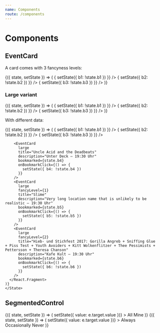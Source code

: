 ```yaml
---
name: Components
route: /components
---
```



# Components

## EventCard


A card comes with 3 fancyness levels:

<Playground>
  <State initial={{ b1: false, b2: true, b3: false }}>
    {({ state, setState }) => (
      <React.Fragment>
        <EventCard
          title="Uncle Acid and the Deadbeats"
          description="Unter Deck — 19:30 Uhr"
          day={2}
          dayName="Fr"
          bookmarked={state.b1}
          onBookmarkClick={() => {
            setState({ b1: !state.b1 })
          }}
        />
        <EventCard
          fancyLevel={1}
          title="Uncle Acid and the Deadbeats"
          description="Unter Deck — 19:30 Uhr"
          day={30}
          dayName="Mi"
          bookmarked={state.b2}
          onBookmarkClick={() => {
            setState({ b2: !state.b2 })
          }}
        />
        <EventCard
          fancyLevel={2}
          title="Uncle Acid and the Deadbeats"
          description="Unter Deck — 19:30 Uhr"
          day={19}
          dayName="Do"
          bookmarked={state.b3}
          onBookmarkClick={() => {
            setState({ b3: !state.b3 })
          }}
        />
      </React.Fragment>
    )}
  </State>
</Playground>

### Large variant

<Playground>
  <State initial={{ b1: true, b2: false, b3: true }}>
    {({ state, setState }) => (
      <React.Fragment>
        <EventCard
          large
          title="Nine Inch Nails"
          description="Unter Deck — 19:30 Uhr"
          bookmarked={state.b1}
          onBookmarkClick={() => {
            setState({ b1: !state.b1 })
          }}
        />
        <EventCard
          large
          fancyLevel={1}
          title="Nine Inch Nails"
          description="Unter Deck — 19:30 Uhr"
          bookmarked={state.b2}
          onBookmarkClick={() => {
            setState({ b2: !state.b2 })
          }}
        />
        <EventCard
          large
          fancyLevel={2}
          title="Nine Inch Nails"
          description="Unter Deck — 19:30 Uhr"
          bookmarked={state.b3}
          onBookmarkClick={() => {
            setState({ b3: !state.b3 })
          }}
        />
      </React.Fragment>
    )}
  </State>
</Playground>

With different data:

<Playground>
  <State initial={{ b1: true, b2: false, b3: true, b4: true, b5: false, b6: false }}>
    {({ state, setState }) => (
      <React.Fragment>
        <EventCard
          day={12}
          dayName="Mo"
          title="Uncle Acid and the Deadbeats"
          description="Unter Deck — 19:30 Uhr"
          bookmarked={state.b1}
          onBookmarkClick={() => {
            setState({ b1: !state.b1 })
          }}
        />
        <EventCard
          day={2}
          dayName="Fr"
          fancyLevel={1}
          title="Slime"
          description="Very long location name that is unlikely to be realistic — 19:30 Uhr"
          bookmarked={state.b2}
          onBookmarkClick={() => {
            setState({ b2: !state.b2 })
          }}
        />
        <EventCard
          day={31}
          dayName="Di"
          fancyLevel={2}
          title="Hieb- und Stichfest 2017: Gorilla Angreb + Sniffing Glue + Piss Test + Youth Avoiders + Kitt Wolkenflitzer + Thee Pessimists + Pettersson + Theresa Chanson"
          description="Kafe Kult — 19:30 Uhr"
          bookmarked={state.b3}
          onBookmarkClick={() => {
            setState({ b3: !state.b3 })
          }}
        />

        <EventCard
          large
          title="Uncle Acid and the Deadbeats"
          description="Unter Deck — 19:30 Uhr"
          bookmarked={state.b4}
          onBookmarkClick={() => {
            setState({ b4: !state.b4 })
          }}
        />
        <EventCard
          large
          fancyLevel={1}
          title="Slime"
          description="Very long location name that is unlikely to be realistic — 19:30 Uhr"
          bookmarked={state.b5}
          onBookmarkClick={() => {
            setState({ b5: !state.b5 })
          }}
        />
        <EventCard
          large
          fancyLevel={2}
          title="Hieb- und Stichfest 2017: Gorilla Angreb + Sniffing Glue + Piss Test + Youth Avoiders + Kitt Wolkenflitzer + Thee Pessimists + Pettersson + Theresa Chanson"
          description="Kafe Kult — 19:30 Uhr"
          bookmarked={state.b6}
          onBookmarkClick={() => {
            setState({ b6: !state.b6 })
          }}
        />
      </React.Fragment>
    )}
    </State>

</Playground>

## SegmentedControl


<Playground>
  <State initial={{ value: "all" }}>
    {({ state, setState }) => (
      <SegmentedControl
        value={state.value}
        name="filter"
        onChange={e => setState({ value: e.target.value })}
      >
        <SegmentedControlOption value="all">All</SegmentedControlOption>
        <SegmentedControlOption value="mine">Mine</SegmentedControlOption>
      </SegmentedControl>
    )}
  </State>
</Playground>

<Playground>
  <State initial={{ value: "always" }}>
    {({ state, setState }) => (
      <SegmentedControl
        value={state.value}
        name="filter"
        label="Send notification on new events"
        onChange={e => setState({ value: e.target.value })}
      >
        <SegmentedControlOption value="always">Always</SegmentedControlOption>
        <SegmentedControlOption value="occasionally">
          Occasionally
        </SegmentedControlOption>
        <SegmentedControlOption value="never" unfavored>
          Never
        </SegmentedControlOption>
      </SegmentedControl>
    )}
  </State>
</Playground>
